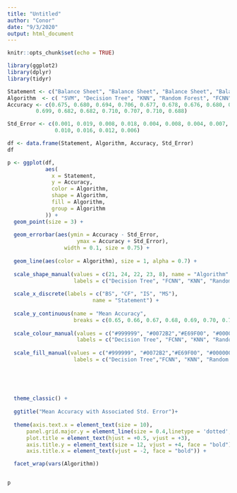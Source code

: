 ```yaml
---
title: "Untitled"
author: "Conor"
date: "9/3/2020"
output: html_document
---
```


```r
knitr::opts_chunk$set(echo = TRUE)
```

```r
library(ggplot2)
library(dplyr)
library(tidyr)

Statement <- c("Balance Sheet", "Balance Sheet", "Balance Sheet", "Balance Sheet", "Balance Sheet","Cash Flow", "Cash Flow", "Cash Flow", "Cash Flow", "Cash Flow", "Income Statement", "Income Statement", "Income Statement", "Income Statement" , "Income Statement", "Merged Statements", "Merged Statements", "Merged Statements", "Merged Statements", "Merged Statements")
Algorithm  <- c( "SVM", "Decision Tree", "KNN", "Random Forest", "FCNN", "SVM",  "Decision Tree", "KNN", "Random Forest", "FCNN", "SVM", "Decision Tree", "KNN", "Random Forest", "FCNN", "SVM", "Decision Tree", "KNN", "Random Forest", "FCNN")
Accuracy <- c(0.675, 0.680, 0.694, 0.706, 0.677, 0.678, 0.676, 0.680, 0.685, 0.677, 0.680, 0.688, 0.700, 
         0.699, 0.682, 0.682, 0.710, 0.707, 0.710, 0.688)

Std_Error <- c(0.001, 0.019, 0.008, 0.018, 0.004, 0.008, 0.004, 0.007, 0.014, 0.005, 0.007, 0.015, 0.018, 0.015, 0.004, 0.008,
               0.010, 0.016, 0.012, 0.006)

df <- data.frame(Statement, Algorithm, Accuracy, Std_Error)
df

```

```r
p <- ggplot(df,
            aes(
              x = Statement,
              y = Accuracy,
              color = Algorithm,
              shape = Algorithm,
              fill = Algorithm,
              group = Algorithm
            )) +
  geom_point(size = 3) +
  
  geom_errorbar(aes(ymin = Accuracy - Std_Error, 
                      ymax = Accuracy + Std_Error),
                  width = 0.1, size = 0.75) +
  
  geom_line(aes(color = Algorithm), size = 1, alpha = 0.7) +
  
  scale_shape_manual(values = c(21, 24, 22, 23, 8), name = "Algorithm" ,
                     labels = c("Decision Tree", "FCNN", "KNN", "Random Forest", "SVM")) +
  
  scale_x_discrete(labels = c("BS", "CF", "IS", "MS"),
                           name = "Statement") +
  
  scale_y_continuous(name = "Mean Accuracy",
                     breaks = c(0.65, 0.66, 0.67, 0.68, 0.69, 0.70, 0.71)) +
  
  scale_colour_manual(values = c("#999999", "#0072B2","#E69F00", "#000000", "#009E73"), name = "Algorithm",
                      labels = c("Decision Tree", "FCNN", "KNN", "Random Forest", "SVM")) +
 
  scale_fill_manual(values = c("#999999", "#0072B2","#E69F00", "#000000", "#009E73"), name = "Algorithm",
                     labels = c("Decision Tree","FCNN", "KNN", "Random Forest", "SVM")) +
  
  

  
  
  theme_classic() +
  
  ggtitle("Mean Accuracy with Associated Std. Error")+
  
  theme(axis.text.x = element_text(size = 10), 
      panel.grid.major.y = element_line(size = 0.4,linetype = 'dotted', colour = "lightgrey"),
      plot.title = element_text(hjust = +0.5, vjust = +3),
      axis.title.y = element_text(size = 12, vjust = +4, face = "bold"),
      axis.title.x = element_text(vjust = -2, face = "bold")) +

  facet_wrap(vars(Algorithm))


p




```